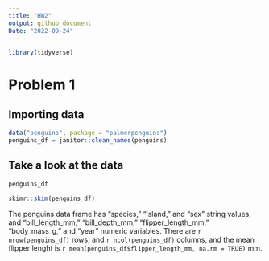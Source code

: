 ```yaml
---
title: "HW2"
output: github_document
Date: "2022-09-24"
---
```


```r
library(tidyverse)
```

# Problem 1 

## Importing data
```r
data("penguins", package = "palmerpenguins")
penguins_df = janitor::clean_names(penguins)
```

## Take a look at the data
```r
penguins_df
```
```r
skimr::skim(penguins_df)
```
The penguins data frame has "species," "island," and "sex" string values, and "bill_length_mm," "bill_depth_mm," "flipper_length_mm," 
"body_mass_g," and "year" numeric variables. There are `r nrow(penguins_df)` rows, and `r ncol(penguins_df)` columns, and the mean flipper lenght is `r mean(penguins_df$flipper_length_mm, na.rm = TRUE)` mm.        